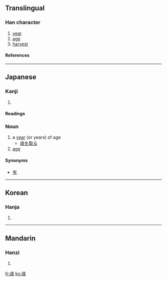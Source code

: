 {{see|歲}}

==Translingual==
===Han character===
{{Han char|rn=77|rad=止|as=09|sn=13|four=|canj=卜一戈竹火 (YMIHF)}}
# [[year]]
# [[age]]
# [[harvest]]
====References====
{{Han ref|kx=0577.071|dkj=16326|hdz=21443.201|uh=6B73|ud=27507}}

----
==Japanese==
===Kanji===
{{ja-kanji|grade=c|rs=止09}}
# {{defn|Japanese}} 
====Readings====
{{ja-readings|on=[[せい]] (sei), [[さい]] (sai)|kun=[[とし]] (toshi), [[よわい]] (yowai)}}

===Noun===
{{ja-noun|k|hira=とし|rom=toshi}}

# a [[year]] (or years) of age
#*[[歳を取る]]
# [[age]]

====Synonyms====
* [[年]]

----

==Korean==
===Hanja===
{{ko-hanja|hangeul=세|eumhun=|rv=se|mr=se|y=sey}}
# {{defn|Korean}}

----
==Mandarin==
===Hanzi===
{{cmn-hanzi|pin=[[suì]] ([[sui4]])|wg=[[sui]]<sup>4</sup>}}
# {{defn|Mandarin}}

[[fr:歳]]
[[ko:歳]]